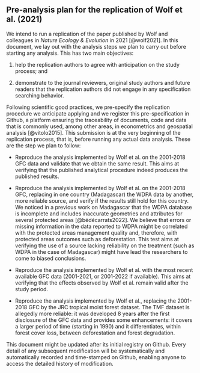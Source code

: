 
## Pre-analysis plan for the replication of Wolf et al. (2021) {#sec-preanalysis_plan}

We intend to run a replication of the paper published by Wolf and colleagues in *Nature Ecology & Evolution* in 2021 [@wolf2021]. In this document, we lay out with the analysis steps we plan to carry out before starting any analysis. This has two main objectives:

1.  help the replication authors to agree with anticipation on the study process; and

2.  demonstrate to the journal reviewers, original study authors and future readers that the replication authors did not engage in any specification searching behavior.

Following scientific good practices, we pre-specify the replication procedure we anticipate applying and we register this pre-specification in Github, a platform ensuring the traceability of documents, code and data that is commonly used, among other areas, in econometrics and geospatial analysis [@vitolo2015]. This submission is at the very beginning of the replication process, that is, before running any actual data analysis. These are the step we plan to follow:

-   Reproduce the analysis implemented by Wolf et al. on the 2001-2018 GFC data and validate that we obtain the same result. This aims at verifying that the published analytical procedure indeed produces the published results.

-   Reproduce the analysis implemented by Wolf et al. on the 2001-2018 GFC, replacing in one country (Madagascar) the WDPA data by another, more reliable source, and verify if the results still hold for this country. We noticed in a previous work on Madagascar that the WDPA database is incomplete and includes inaccurate geometries and attributes for several protected areas [@bédécarrats2022]. We believe that errors or missing information in the data reported to WDPA might be correlated with the protected areas management quality and, therefore, with protected areas outcomes such as deforestation. This test aims at verifying the use of a source lacking reliability on the treatment (such as WDPA in the case of Madagascar) might have lead the researchers to come to biased conclusions.

-   Reproduce the analysis implemented by Wolf et al. with the most recent available GFC data (2001-2021, or 2001-2022 if available). This aims at verifying that the effects observed by Wolf et al. remain valid after the study period.

-   Reproduce the analysis implemented by Wolf et al., replacing the 2001-2018 GFC by the JRC tropical moist forest dataset. The TMF dataset is allegedly more reliable: it was developed 8 years after the first disclosure of the GFC data and provides some enhancements: it covers a larger period of time (starting in 1990) and it differentiates, within forest cover loss, between deforestation and forest degradation.

This document might be updated after its initial registry on Github. Every detail of any subsequent modification will be systematically and automatically recorded and time-stamped on Github, enabling anyone to access the detailed history of modification.

